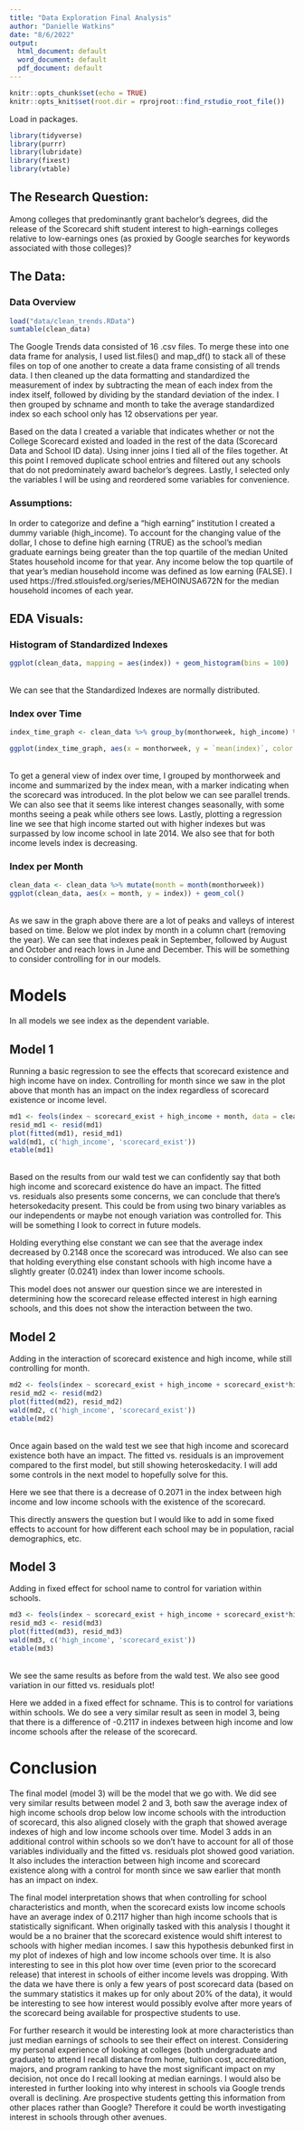 ```yaml
---
title: "Data Exploration Final Analysis"
author: "Danielle Watkins"
date: "8/6/2022"
output:
  html_document: default
  word_document: default
  pdf_document: default
---
```

```r
knitr::opts_chunk$set(echo = TRUE)
knitr::opts_knit$set(root.dir = rprojroot::find_rstudio_root_file())
```


Load in packages.
```r
library(tidyverse)
library(purrr)
library(lubridate)
library(fixest)
library(vtable)
```

## The Research Question:
Among colleges that predominantly grant bachelor’s degrees, did the release of the Scorecard shift student interest to high-earnings colleges relative to low-earnings ones (as proxied by Google searches for keywords associated with those colleges)?

## The Data: \
### Data Overview\
```r
load("data/clean_trends.RData")
sumtable(clean_data)
```

The Google Trends data consisted of 16 .csv files. To merge these into one data frame for analysis, I used list.files() and map_df() to stack all of these files on top of one another to create a data frame consisting of all trends data. I then cleaned up the data formatting and standardized the measurement of index by subtracting the mean of each index from the index itself, followed by dividing by the standard deviation of the index. I then grouped by schname and month to take the average standardized index so each school only has 12 observations per year.  

Based on the data I created a variable that indicates whether or not the College Scorecard existed and loaded in the rest of the data (Scorecard Data and School ID data). Using inner joins I tied all of the files together. At this point I removed duplicate school entries and filtered out any schools that do not predominately award bachelor's degrees. Lastly, I selected only the variables I will be using and reordered some variables for convenience.


### Assumptions: 
In order to categorize and define a "high earning" institution I created a dummy variable (high_income). To account for the changing value of the dollar, I chose to define high earning (TRUE) as the school's median graduate earnings being greater than the top quartile of the median United States household income for that year. Any income below the top quartile of that year's median household income was defined as low earning (FALSE). I used https://fred.stlouisfed.org/series/MEHOINUSA672N for the median household incomes of each year.


## EDA Visuals:
### Histogram of Standardized Indexes \
```r
ggplot(clean_data, mapping = aes(index)) + geom_histogram(bins = 100)
```
\
We can see that the Standardized Indexes are normally distributed. \

### Index over Time \
```r
index_time_graph <- clean_data %>% group_by(monthorweek, high_income) %>% summarize(mean(index))

ggplot(index_time_graph, aes(x = monthorweek, y = `mean(index)`, color = high_income)) + geom_point() + geom_line() + geom_vline(xintercept = as.Date("2015-09-01")) + geom_smooth(method = 'lm')
```
\
To get a general view of index over time, I grouped by monthorweek and income and summarized by the index mean, with a marker indicating when the scorecard was introduced. In the plot below we can see parallel trends. We can also see that it seems like interest changes seasonally, with some months seeing a peak while others see lows. Lastly, plotting a regression line we see that high income started out with higher indexes but was surpassed by low income school in late 2014. We also see that for both income levels index is decreasing.\

### Index per Month
```r
clean_data <- clean_data %>% mutate(month = month(monthorweek))
ggplot(clean_data, aes(x = month, y = index)) + geom_col()
```
\
As we saw in the graph above there are a lot of peaks and valleys of interest based on time. Below we plot index by month in a column chart (removing the year). We can see that indexes peak in September, followed by August and October and reach lows in June and December. This will be something to consider controlling for in our models.\

# Models \
In all models we see index as the dependent variable. 

## Model 1 \
Running a basic regression to see the effects that scorecard existence and high income have on index. Controlling for month since we saw in the plot above that month has an impact on the index regardless of scorecard existence or income level.
```r
md1 <- feols(index ~ scorecard_exist + high_income + month, data = clean_data)
resid_md1 <- resid(md1)
plot(fitted(md1), resid_md1)
wald(md1, c('high_income', 'scorecard_exist'))
etable(md1)
```
\
Based on the results from our wald test we can confidently say that both high income and scorecard existence do have an impact. The fitted vs. residuals also presents some concerns, we can conclude that there's hetersokedacity present. This could be from using two binary variables as our independents or maybe not enough variation was controlled for. This will be something I look to correct in future models.

Holding everything else constant we can see that the average index decreased by 0.2148 once the scorecard was introduced. We also can see that holding everything else constant schools with high income have a slightly greater (0.0241) index than lower income schools. 

This model does not answer our question since we are interested in determining how the scorecard release effected interest in high earning schools, and this does not show the interaction between the two.\

## Model 2 \
Adding in the interaction of scorecard existence and high income, while still controlling for month. 
```r
md2 <- feols(index ~ scorecard_exist + high_income + scorecard_exist*high_income + month, data = clean_data, vcov = 'hetero')
resid_md2 <- resid(md2)
plot(fitted(md2), resid_md2)
wald(md2, c('high_income', 'scorecard_exist'))
etable(md2)

```
\
Once again based on the wald test we see that high income and scorecard existence both have an impact. The fitted vs. residuals is an improvement compared to the first model, but still showing heteroskedacity. I will add some controls in the next model to hopefully solve for this. 

Here we see that there is a decrease of 0.2071 in the index between high income and low income schools with the existence of the scorecard. 

This directly answers the question but I would like to add in some fixed effects to account for how different each school may be in population, racial demographics, etc.

##  Model 3 \
Adding in fixed effect for school name to control for variation within schools.
```r
md3 <- feols(index ~ scorecard_exist + high_income + scorecard_exist*high_income + month | schname, data = clean_data, vcov = 'hetero')
resid_md3 <- resid(md3)
plot(fitted(md3), resid_md3)
wald(md3, c('high_income', 'scorecard_exist'))
etable(md3)
```
\
We see the same results as before from the wald test. We also see good variation in our fitted vs. residuals plot! 

Here we added in a fixed effect for schname. This is to control for variations within schools. We do see a very similar result as seen in model 3, being that there is a difference of -0.2117 in indexes between high income and low income schools after the release of the scorecard. \

# Conclusion\
The final model (model 3) will be the model that we go with. We did see very similar results between model 2 and 3, both saw the average index of high income schools drop below low income schools with the introduction of scorecard, this also aligned closely with the graph that showed average indexes of high and low income schools over time. Model 3 adds in an additional control within schools so we don't have to account for all of those variables individually and the fitted vs. residuals plot showed good variation. It also includes the interaction between high income and scorecard existence along with a control for month since we saw earlier that month has an impact on index.

The final model interpretation shows that when controlling for school characteristics and month, when the scorecard exists low income schools have an average index of 0.2117 higher than high income schools that is statistically significant. When originally tasked with this analysis I thought it would be a no brainer that the scorecard existence would shift interest to schools with higher median incomes. I saw this hypothesis debunked first in my plot of indexes of high and low income schools over time. It is also interesting to see in this plot how over time (even prior to the scorecard release) that interest in schools of either income levels was dropping. With the data we have there is only a few years of post scorecard data (based on the summary statistics it makes up for only about 20% of the data), it would be interesting to see how interest would possibly evolve after more years of the scorecard being available for prospective students to use. 

For further research it would be interesting look at more characteristics than just median earnings of schools to see their effect on interest. Considering my personal experience of looking at colleges (both undergraduate and graduate) to attend I recall distance from home, tuition cost, accreditation, majors, and program ranking to have the most significant impact on my decision, not once do I recall looking at median earnings. I would also be interested in further looking into why interest in schools via Google trends overall is declining. Are prospective students getting this information from other places rather than Google? Therefore it could be worth investigating interest in schools through other avenues. 